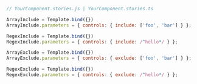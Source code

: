 ```js
// YourComponent.stories.js | YourComponent.stories.ts

ArrayInclude = Template.bind({})
ArrayInclude.parameters = { controls: { include: ['foo', 'bar'] } };

RegexInclude = Template.bind({})
RegexInclude.parameters = { controls: { include: /^hello*/ } };

ArrayExclude = Template.bind({})
ArrayExclude.parameters = { controls: { exclude: ['foo', 'bar'] } };

RegexExclude = Template.bind({})
RegexExclude.parameters = { controls: { exclude: /^hello*/ } };
```